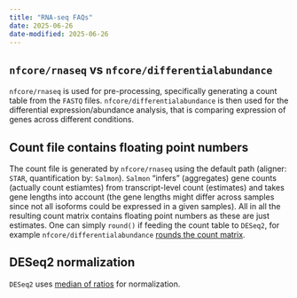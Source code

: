 ```yaml
---
title: "RNA-seq FAQs"
date: 2025-06-26
date-modified: 2025-06-26
---
```


## `nfcore/rnaseq` vs `nfcore/differentialabundance`

`nfcore/rnaseq` is used for pre-processing, specifically generating a count table from the `FASTQ` files. `nfcore/differentialabundance` is then used for the differential expression/abundance analysis, that is comparing expression of genes across different conditions.

## Count file contains floating point numbers

The count file is generated by `nfcore/rnaseq` using the default path (aligner: `STAR`, quantification by: `Salmon`). `Salmon` "infers" (aggregates) gene counts (actually count estiamtes) from transcript-level count (estimates) and takes gene lengths into account (the gene lengths might differ across samples since not all isoforms could be expressed in a given samples). All in all the resulting count matrix contains floating point numbers as these are just estimates. One can simply `round()` if feeding the count table to `DESeq2`, for example `nfcore/differentialabundance` [rounds the count matrix](https://github.com/nf-core/differentialabundance/blob/3dd360fed0dca1780db1bdf5dce85e5258fa2253/modules/nf-core/deseq2/differential/templates/deseq_de.R#L339).

## DESeq2 normalization

`DESeq2` uses [median of ratios](https://hbctraining.github.io/DGE_workshop/lessons/02_DGE_count_normalization.html) for normalization.